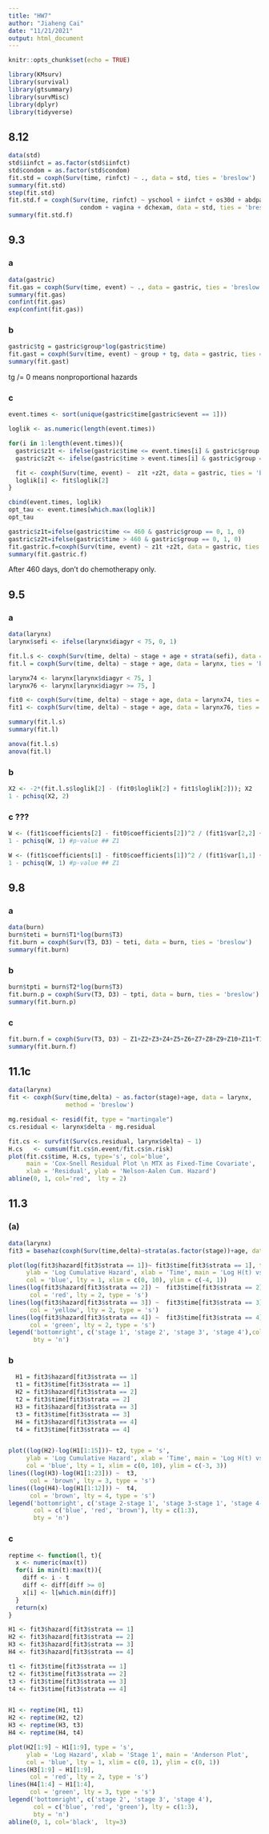 ```yaml
---
title: "HW7"
author: "Jiaheng Cai"
date: "11/21/2021"
output: html_document
---
```


```r
knitr::opts_chunk$set(echo = TRUE)
```

```r
library(KMsurv)
library(survival)
library(gtsummary)
library(survMisc)
library(dplyr)
library(tidyverse)
```

## 8.12
```r
data(std)
std$iinfct = as.factor(std$iinfct)
std$condom = as.factor(std$condom)
fit.std = coxph(Surv(time, rinfct) ~ ., data = std, ties = 'breslow')
summary(fit.std)
step(fit.std)
fit.std.f = coxph(Surv(time, rinfct) ~ yschool + iinfct + os30d + abdpain + 
                    condom + vagina + dchexam, data = std, ties = 'breslow')
summary(fit.std.f)
```

## 9.3
### a
```r
data(gastric)
fit.gas = coxph(Surv(time, event) ~ ., data = gastric, ties = 'breslow')
summary(fit.gas)
confint(fit.gas)
exp(confint(fit.gas))
```

### b
```r
gastric$tg = gastric$group*log(gastric$time)
fit.gast = coxph(Surv(time, event) ~ group + tg, data = gastric, ties = 'breslow')
summary(fit.gast)
```
tg /= 0 means nonproportional hazards

### c
```r
event.times <- sort(unique(gastric$time[gastric$event == 1]))

loglik <- as.numeric(length(event.times))

for(i in 1:length(event.times)){
  gastric$z1t <- ifelse(gastric$time <= event.times[i] & gastric$group == 0, 1, 0)
  gastric$z2t <- ifelse(gastric$time > event.times[i] & gastric$group == 0, 1, 0)

  fit <- coxph(Surv(time, event) ~  z1t +z2t, data = gastric, ties = 'breslow')
  loglik[i] <- fit$loglik[2]
}

cbind(event.times, loglik)
opt_tau <- event.times[which.max(loglik)]
opt_tau
```

```r
gastric$z1t=ifelse(gastric$time <= 460 & gastric$group == 0, 1, 0)
gastric$z2t=ifelse(gastric$time > 460 & gastric$group == 0, 1, 0)
fit.gastric.f=coxph(Surv(time, event) ~ z1t +z2t, data = gastric, ties = 'breslow')
summary(fit.gastric.f)
```
After 460 days, don't do chemotherapy only.

## 9.5
### a

```r
data(larynx)
larynx$sefi <- ifelse(larynx$diagyr < 75, 0, 1) 

fit.l.s <- coxph(Surv(time, delta) ~ stage + age + strata(sefi), data = larynx, ties = 'breslow')
fit.l = coxph(Surv(time, delta) ~ stage + age, data = larynx, ties = 'breslow')

larynx74 <- larynx[larynx$diagyr < 75, ] 
larynx76 <- larynx[larynx$diagyr >= 75, ]

fit0 <- coxph(Surv(time, delta) ~ stage + age, data = larynx74, ties = 'breslow')
fit1 <- coxph(Surv(time, delta) ~ stage + age, data = larynx76, ties = 'breslow')

summary(fit.l.s)
summary(fit.l)

anova(fit.l.s)
anova(fit.l)

```

### b
```r
X2 <- -2*(fit.l.s$loglik[2] - (fit0$loglik[2] + fit1$loglik[2])); X2
1 - pchisq(X2, 2) 
```

### c ???
```r
W <- (fit1$coefficients[2] - fit0$coefficients[2])^2 / (fit1$var[2,2] + fit0$var[2,2])
1 - pchisq(W, 1) #p-value ## Z1

W <- (fit1$coefficients[1] - fit0$coefficients[1])^2 / (fit1$var[1,1] + fit0$var[1,1])
1 - pchisq(W, 1) #p-value ## Z1
```

## 9.8
### a
```r
data(burn)
burn$teti = burn$T1*log(burn$T3)
fit.burn = coxph(Surv(T3, D3) ~ teti, data = burn, ties = 'breslow')
summary(fit.burn)
```

### b
```r
burn$tpti = burn$T2*log(burn$T3)
fit.burn.p = coxph(Surv(T3, D3) ~ tpti, data = burn, ties = 'breslow')
summary(fit.burn.p)
```

### c
```r
fit.burn.f = coxph(Surv(T3, D3) ~ Z1+Z2+Z3+Z4+Z5+Z6+Z7+Z8+Z9+Z10+Z11+T1+teti+T2+tpti, data = burn, ties = 'breslow')
summary(fit.burn.f)
```

## 11.1c
```r
data(larynx)
fit <- coxph(Surv(time,delta) ~ as.factor(stage)+age, data = larynx, 
                method = 'breslow')

mg.residual <- resid(fit, type = "martingale")
cs.residual <- larynx$delta - mg.residual

fit.cs <- survfit(Surv(cs.residual, larynx$delta) ~ 1) 
H.cs   <- cumsum(fit.cs$n.event/fit.cs$n.risk)
plot(fit.cs$time, H.cs, type='s', col='blue', 
     main = 'Cox-Snell Residual Plot \n MTX as Fixed-Time Covariate', 
     xlab = 'Residual', ylab = 'Nelson-Aalen Cum. Hazard') 
abline(0, 1, col='red',  lty = 2)
```

## 11.3
### (a)
```r
data(larynx)
fit3 = basehaz(coxph(Surv(time,delta)~strata(as.factor(stage))+age, data = larynx, ties = 'breslow'))

plot(log(fit3$hazard[fit3$strata == 1])~ fit3$time[fit3$strata == 1], type = 's',
     ylab = 'Log Cumulative Hazard', xlab = 'Time', main = 'Log H(t) vs. Time',
     col = 'blue', lty = 1, xlim = c(0, 10), ylim = c(-4, 1))
lines(log(fit3$hazard[fit3$strata == 2]) ~  fit3$time[fit3$strata == 2],
      col = 'red', lty = 2, type = 's')
lines(log(fit3$hazard[fit3$strata == 3]) ~  fit3$time[fit3$strata == 3],
      col = 'yellow', lty = 2, type = 's')
lines(log(fit3$hazard[fit3$strata == 4]) ~  fit3$time[fit3$strata == 4],
      col = 'green', lty = 2, type = 's')
legend('bottomright', c('stage 1', 'stage 2', 'stage 3', 'stage 4'),col = c('blue', 'red', 'yellow', 'green'), lty = c(1, 4),
       bty = 'n')
```

### b
```r
  H1 = fit3$hazard[fit3$strata == 1]
  t1 = fit3$time[fit3$strata == 1]
  H2 = fit3$hazard[fit3$strata == 2]
  t2 = fit3$time[fit3$strata == 2]
  H3 = fit3$hazard[fit3$strata == 3]
  t3 = fit3$time[fit3$strata == 3]
  H4 = fit3$hazard[fit3$strata == 4]
  t4 = fit3$time[fit3$strata == 4]


plot((log(H2)-log(H1[1:15]))~ t2, type = 's',
     ylab = 'Log Cumulative Hazard', xlab = 'Time', main = 'Log H(t) vs. Time',
     col = 'blue', lty = 1, xlim = c(0, 10), ylim = c(-3, 3))
lines((log(H3)-log(H1[1:23])) ~  t3,
      col = 'brown', lty = 3, type = 's')
lines((log(H4)-log(H1[1:12])) ~  t4,
      col = 'brown', lty = 4, type = 's')
legend('bottomright', c('stage 2-stage 1', 'stage 3-stage 1', 'stage 4-stage 1'),
       col = c('blue', 'red', 'brown'), lty = c(1:3),
       bty = 'n')
```


### c
```r
reptime <- function(l, t){
  x <- numeric(max(t))
  for(i in min(t):max(t)){
    diff <- i - t
    diff <- diff[diff >= 0]
    x[i] <- l[which.min(diff)]
  }
  return(x)
}

H1 <- fit3$hazard[fit3$strata == 1]
H2 <- fit3$hazard[fit3$strata == 2]
H3 <- fit3$hazard[fit3$strata == 3]
H4 <- fit3$hazard[fit3$strata == 4]

t1 <- fit3$time[fit3$strata == 1]
t2 <- fit3$time[fit3$strata == 2]
t3 <- fit3$time[fit3$strata == 3]
t4 <- fit3$time[fit3$strata == 4]


H1 <- reptime(H1, t1)
H2 <- reptime(H2, t2)
H3 <- reptime(H3, t3)
H4 <- reptime(H4, t4)

plot(H2[1:9] ~ H1[1:9], type = 's',
     ylab = 'Log Hazard', xlab = 'Stage 1', main = 'Anderson Plot',
     col = 'blue', lty = 1, xlim = c(0, 1), ylim = c(0, 1))
lines(H3[1:9] ~ H1[1:9],
      col = 'red', lty = 2, type = 's')
lines(H4[1:4] ~ H1[1:4],
      col = 'green', lty = 3, type = 's')
legend('bottomright', c('stage 2', 'stage 3', 'stage 4'),
       col = c('blue', 'red', 'green'), lty = c(1:3),
       bty = 'n')
abline(0, 1, col='black',  lty=3)
```








